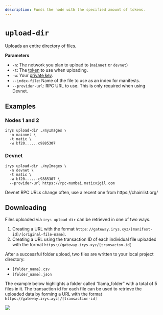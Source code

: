 ```yaml
---
description: Funds the node with the specified amount of tokens.
---
```



# `upload-dir`

Uploads an entire directory of files.

**Parameters**

<div className="-mt-6" />

- `-n`: The network you plan to upload to (`mainnet` or `devnet`)
- `-t`: The [token](/overview/supported-tokens) to use when uploading.
- `-w`: Your [private key](/developer-docs/cli#using-private-keys).
- `--index-file`: Name of the file to use as an index for manifests.
- `--provider-url`: RPC URL to use. This is only required when using Devnet.

## Examples

### Nodes 1 and 2

```console
irys upload-dir ./myImages \
  -n mainnet \
  -t matic \
  -w bf20......c9885307
```

### Devnet

```console
irys upload-dir ./myImages \
  -n devnet \
  -t matic \
  -w bf20......c9885307 \
  --provider-url https://rpc-mumbai.maticvigil.com
```

<Callout type="info" emoji="ℹ️">
	Devnet RPC URLs change often, use a recent one from https://chainlist.org/
</Callout>

## Downloading

Files uploaded via `irys upload-dir` can be retrieved in one of two ways.

1. Creating a URL with the format `https://gateway.irys.xyz/[manifest-id]/[original-file-name]`.
2. Creating a URL using the transaction ID of each individual file uploaded with the format `https://gateway.irys.xyz/[transacton-id]`

After a successful folder upload, two files are written to your local project directory:

- `[folder_name].csv`
- `[folder_name].json`

The example below highlights a folder called “llama_folder” with a total of 5 files in it. The transaction id for each file can be used to retrieve the uploaded data by forming a URL with the format `https://gateway.irys.xyz]/[transaction-id]`

<img
	className="border border-[#FEF4EE] rounded-xl mt-5 md:w-5/6 w-full"
	src="/img/code-assets/llama-folder-manifest.png"
/>
